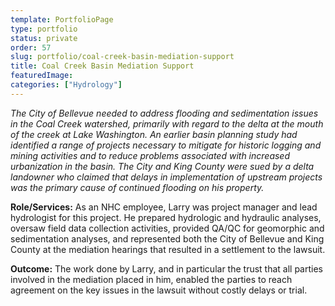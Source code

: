 ```yaml
---
template: PortfolioPage
type: portfolio
status: private
order: 57
slug: portfolio/coal-creek-basin-mediation-support
title: Coal Creek Basin Mediation Support
featuredImage: 
categories: ["Hydrology"]
---
```


_The City of Bellevue needed to address flooding and sedimentation issues in the Coal Creek watershed, primarily with regard to the delta at the mouth of the creek at Lake Washington. An earlier basin planning study had identified a range of projects necessary to mitigate for historic logging and mining activities and to reduce problems associated with increased urbanization in the basin. The City and King County were sued by a delta landowner who claimed that delays in implementation of upstream projects was the primary cause of continued flooding on his property._  
  
**Role/Services:** As an NHC employee, Larry was project manager and lead hydrologist for this project. He prepared hydrologic and hydraulic analyses, oversaw field data collection activities, provided QA/QC for geomorphic and sedimentation analyses, and represented both the City of Bellevue and King County at the mediation hearings that resulted in a settlement to the lawsuit.  
  
**Outcome:** The work done by Larry, and in particular the trust that all parties involved in the mediation placed in him, enabled the parties to reach agreement on the key issues in the lawsuit without costly delays or trial.